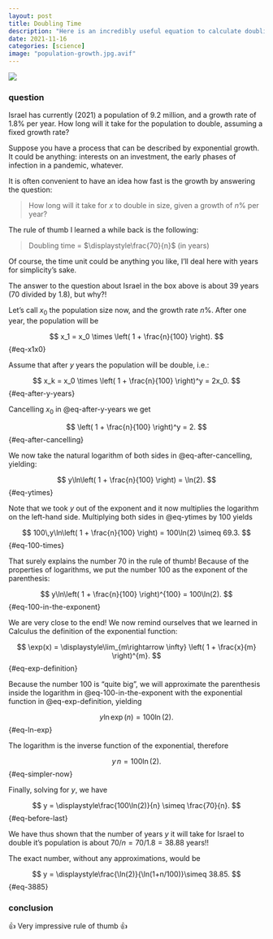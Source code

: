 ```yaml
---
layout: post
title: Doubling Time
description: "Here is an incredibly useful equation to calculate doubling times"
date: 2021-11-16
categories: [science]
image: "population-growth.jpg.avif"
---
```


![](population-growth.jpg.avif)

:::{.alert .alert-primary}
### question
Israel has currently (2021) a population of 9.2 million, and a growth rate of 1.8% per year. How long will it take for the population to double, assuming a fixed growth rate?
:::

Suppose you have a process that can be described by exponential growth.
It could be anything: interests on an investment, the early phases of infection in a pandemic, whatever.

It is often convenient to have an idea how fast is the growth by answering the question:

> How long will it take for $x$ to double in size, given a growth of $n$% per year?

The rule of thumb I learned a while back is the following:

> Doubling time = $\displaystyle\frac{70}{n}$ (in years) 

Of course, the time unit could be anything you like, I'll deal here with years for simplicity's sake.

The answer to the question about Israel in the box above is about 39 years (70 divided by 1.8), but why?!

Let's call $x_0$ the population size now, and the growth rate $n$%.
After one year, the population will be

$$
x_1 = x_0 \times \left( 1 + \frac{n}{100} \right).
$$ {#eq-x1x0}

Assume that after $y$ years the population will be double, i.e.:

$$
x_k = x_0 \times \left( 1 + \frac{n}{100} \right)^y = 2x_0.
$$ {#eq-after-y-years}

Cancelling $x_0$ in @eq-after-y-years we get

$$
\left( 1 + \frac{n}{100} \right)^y = 2.
$$ {#eq-after-cancelling}

We now take the natural logarithm of both sides in @eq-after-cancelling, yielding:

$$
y\ln\left( 1 + \frac{n}{100} \right) = \ln(2).
$$ {#eq-ytimes}

Note that we took $y$ out of the exponent and it now multiplies the logarithm on the left-hand side.
Multiplying both sides in @eq-ytimes by 100 yields

$$
100\,y\ln\left( 1 + \frac{n}{100} \right) = 100\ln(2) \simeq 69.3.
$$ {#eq-100-times}

That surely explains the number 70 in the rule of thumb!
Because of the properties of logarithms, we put the number 100 as the exponent of the parenthesis:

$$
y\ln\left( 1 + \frac{n}{100} \right)^{100} = 100\ln(2).
$$ {#eq-100-in-the-exponent}

We are very close to the end!
We now remind ourselves that we learned in Calculus the definition of the exponential function:

$$
\exp(x) = \displaystyle\lim_{m\rightarrow \infty} \left( 1 + \frac{x}{m} \right)^{m}.
$$ {#eq-exp-definition}

Because the number 100 is "quite big", we will approximate the parenthesis inside the logarithm in @eq-100-in-the-exponent with the exponential function in @eq-exp-definition, yielding

$$
y\ln\exp(n) = 100\ln(2).
$$ {#eq-ln-exp}

The logarithm is the inverse function of the exponential, therefore

$$
y\,n = \displaystyle100\ln(2).
$$ {#eq-simpler-now}

Finally, solving for $y$, we have

$$
y = \displaystyle\frac{100\ln(2)}{n} \simeq \frac{70}{n}.
$$ {#eq-before-last}

We have thus shown that the number of years $y$ it will take for Israel to double it's population is about $70/n = 70/1.8 = 38.88$ years!!

The exact number, without any approximations, would be

$$
y = \displaystyle\frac{\ln(2)}{\ln(1+n/100)}\simeq 38.85.
$$ {#eq-3885}

:::{.alert .alert-primary}
### conclusion
👍 Very impressive rule of thumb 👍
:::